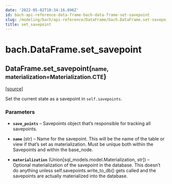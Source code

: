 ```yaml
---
date: '2022-05-02T10:34:16.896Z'
id: bach-api-reference-data-frame-bach-data-frame-set-savepoint
slug: /modeling/bach/api-reference/DataFrame/bach.DataFrame.set-savepoint/
title: set_savepoint
---
```


# bach.DataFrame.set_savepoint

<div class="method">

<h2 class="signature-method"><span class="additional-name">DataFrame.</span><span class="name">set_savepoint(</span><small class="parameter-list"><span class="parameter" id="name">name</span>, <span class="parameter" id="materialization">materialization=Materialization.CTE</span></small>)</h2>


&#8203;<span class="view-source">[[source]](https://github.com/objectiv/objectiv-analytics/blob/main/bach/bach/dataframe.py)</span>

<div class="content">

Set the current state as a savepoint in `self.savepoints`.


### Parameters

* **`save_points`** – Savepoints object that’s responsible for tracking all savepoints.

* **`name`** (str) – Name for the savepoint. This will be the name of the table or view if that’s set as
materialization. Must be unique both within the Savepoints and within the base_node.

* **`materialization`** (Union[sql_models.model.Materialization, str]) – Optional materialization of the savepoint in the database. This doesn’t do
anything unless self.savepoints.write_to_db() gets called and the savepoints are actually
materialized into the database.



</div>

</div>
